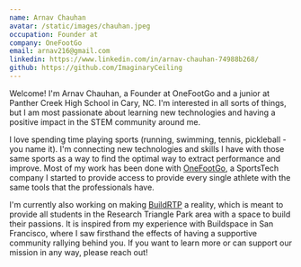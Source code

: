 ```yaml
---
name: Arnav Chauhan
avatar: /static/images/chauhan.jpeg
occupation: Founder at
company: OneFootGo
email: arnav216@gmail.com
linkedin: https://www.linkedin.com/in/arnav-chauhan-74988b268/
github: https://github.com/ImaginaryCeiling
---
```


Welcome! I'm Arnav Chauhan, a Founder at OneFootGo and a junior at Panther Creek High School in Cary, NC. I'm interested in all sorts of things, but I am most passionate about learning new technologies and having a positive impact in the STEM community around me. 

I love spending time playing sports (running, swimming, tennis, pickleball - you name it). I'm connecting new technologies and skills I have with those same sports as a way to find the optimal way to extract performance and improve. Most of my work has been done with [OneFootGo](https://onefootgo.com), a SportsTech company I started to provide access to provide every single athlete with the same tools that the professionals have.

I'm currently also working on making [BuildRTP](https://buildrtp.org) a reality, which is meant to provide all students in the Research Triangle Park area with a space to build their passions. It is inspired from my experience with Buildspace in San Francisco, where I saw firsthand the effects of having a supportive community rallying behind you. If you want to learn more or can support our mission in any way, please reach out!